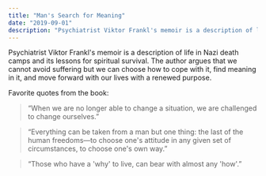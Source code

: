 ```yaml
---
title: "Man's Search for Meaning"
date: "2019-09-01"
description: "Psychiatrist Viktor Frankl's memoir is a description of life in Nazi death camps and its lessons for spiritual survival."
---
```


Psychiatrist Viktor Frankl's memoir is a description of life in Nazi death camps and its lessons for spiritual survival. The author argues that we cannot avoid suffering but we can choose how to cope with it, find meaning in it, and move forward with our lives with a renewed purpose.

Favorite quotes from the book:

> “When we are no longer able to change a situation, we are challenged to change ourselves.”

> “Everything can be taken from a man but one thing: the last of the human freedoms—to choose one's attitude in any given set of circumstances, to choose one's own way.”

> “Those who have a 'why' to live, can bear with almost any 'how'.”
